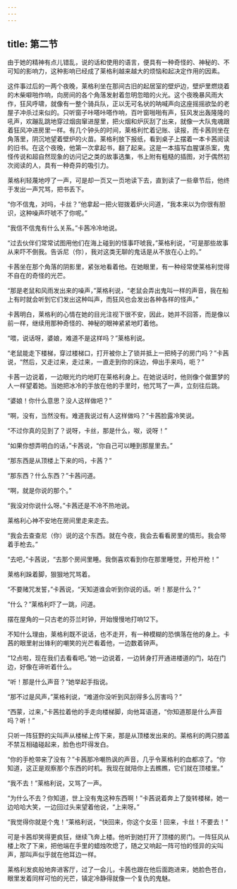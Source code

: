 ```yaml
---
---
---
```

title: 第二节
---




由于她的精神有点儿错乱，说的话和使用的语言，便具有一种奇怪的、神秘的、不可知的影响力，这种影响已经成了莱格利越来越大的烦恼和起决定作用的因素。

这件事过后的一两个夜晚，莱格利坐在那间古旧的起居室的壁炉边，壁炉里燃烧着的木柴噼啪作响，向房间的各个角落发射着忽明忽暗的火光。这个夜晚暴风雨大作，狂风呼啸，就像有一整个骑兵队，正以无可名状的呐喊声向这座摇摇欲坠的老屋子冲杀过来似的。只听窗子咔嗒咔嗒作响，百叶窗啪啪有声，狂风发出轰隆隆的吼声，欢蹦乱跳地穿过烟囱窜进屋里，把火烟和炉灰刮了出来，就像一大队鬼魂跟着狂风冲进房里一样。有几个钟头的时间，莱格利忙着记账、读报，而卡茜则坐在角落里，阴沉地望着壁炉的火苗。莱格利放下报纸，看到桌子上摆着一本卡茜阅读的旧书。在这个夜晚，他第一次拿起书，翻了起来。这是一本描写血腥谋杀案，鬼怪传说和超自然现象的访问记之类的故事选集，书上附有粗糙的插图，对于偶然初次阅读的人，具有一种奇异的吸引力。

莱格利轻蔑地哼了一声，可是却一页又一页地读下去，直到读了一些章节后，他终于发出一声咒骂，把书丢下。

“你不信鬼，对吗，卡丝？”他拿起一把火钳拨着炉火问道，“我本来以为你很有胆识，这种噪声吓唬不了你呢。”

“我信不信鬼有什么关系。”卡茜冷冷地说。

“过去伙伴们常常试图用他们在海上碰到的怪事吓唬我，”莱格利说，“可是那些故事从来吓不倒我。告诉尼（你），我对这类无聊的鬼话是从不放在心上的。”

卡茜坐在那个角落的阴影里，紧张地看着他。在她眼里，有一种经常使莱格利觉得不自在的奇怪的光芒。

“那是老鼠和风雨发出来的噪声，”莱格利说，“老鼠会弄出鬼叫一样的声音，我在船上有时就会听到它们发出这种叫声，而狂风也会发出各种各样的怪声。”

卡茜明白，莱格利的心情在她的目光注视下很不安，因此，她并不回答，而是像以前一样，继续用那种奇怪的、神秘的眼神紧紧地盯着他。

“喂，说话呀，婆娘，难道不是这样吗？”莱格利说。

“老鼠能走下楼梯，穿过楼梯口，打开被你上了锁并抵上一把椅子的房门吗？”卡茜说，“然后，又走过来，走过来，一直走到你的床边，伸出手来吗，呃？”

卡茜一边说着，一边眼光灼灼地盯在莱格利身上。在她说话时，他则像个做噩梦的人一样望着她。当她把冰冷的手放在他的手里时，他咒骂了一声，立刻往后跳。

“婆娘！你什么意思？没人这样做吧？”

“啊，没有，当然没有。难道我说过有人这样做吗？”卡茜脸露冷笑说。

“不过你真的见到了？说呀，卡丝，那是什么，呶，说呀！”

“如果你想弄明白的话，”卡茜说，“你自己可以睡到那屋里去。”

“那东西是从顶楼上下来的吗，卡茜？”

“那东西？什么东西？”卡茜问道。

“啊，就是你说的那个。”

“我没对你说什么呀。”卡茜还是不冷不热地说。

莱格利心神不安地在房间里走来走去。

“我会去查查尼（你）说的这个东西。就在今夜，我会去看看房里的情形。我会带着手枪去。”

“去吧，”卡茜说，“去那个房间里睡。我倒喜欢看到你在那里睡觉，开枪开枪！”

莱格利跺着脚，狠狠地咒骂着。

“不要赌咒发誓，”卡茜说，“天知道谁会听到你说的话。听！那是什么？”

“什么？”莱格利吓了一跳，问道。

摆在屋角的一只古老的芬兰时钟，开始慢慢地打响12下。

不知什么理由，莱格利既不说话，也不走开，有一种模糊的恐惧落在他的身上。卡茜的眼里射出锋利的嘲笑的光芒看着他，一边数着钟声。

“12点啦，现在我们去看看吧。”她一边说着，一边转身打开通进楼道的门，站在门边，好像在谛听着什么。

“听！那是什么声音？”她举起手指说。

“那不过是风声，”莱格利说，“难道你没听到风刮得多么厉害吗？”

“西蒙，过来，”卡茜拉着他的手走向楼梯脚，向他耳语道，“你知道那是什么声音吗？听！”

只听一阵狂野的尖叫声从楼梯上传下来，那是从顶楼发出来的。莱格利的两只膝盖不禁互相磕碰起来，脸色也吓得发白。

“你的手枪带来了没有？”卡茜那冷嘲热讽的声音，几乎令莱格利的血都凉了。“你知道，这正是观察那个东西的时机。我现在就陪你上去瞧瞧，它们就在顶楼里。”

“我不去！”莱格利说，又骂了一声。

“为什么不去？你知道，世上没有鬼这种东西啊！”卡茜说着奔上了旋转楼梯，她一边哈哈大笑，一边回过头来望着他说，“上来呀。”

“我觉得你就是个鬼！”莱格利说，“快回来，你这个女巫！回来，卡丝！不要去！”

可是卡茜却笑得更疯狂，继续飞奔上楼。他听到她打开了顶楼的房门。一阵狂风从楼上吹了下来，把他端在手里的蜡烛吹熄了，随之又响起一阵可怕的怪异的尖叫声，那叫声似乎就在他耳边一样。

莱格利发疯般地奔进客厅，过了一会儿，卡茜也跟在他后面跑进来，她脸色苍白，眼里发着同样可怕的光芒，镇定冷静得就像一个复仇的鬼魅。
